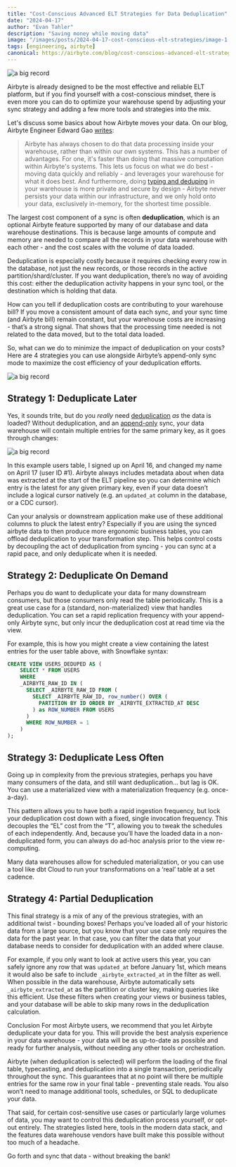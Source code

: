 ```yaml
---
title: "Cost-Conscious Advanced ELT Strategies for Data Deduplication"
date: "2024-04-17"
author: "Evan Tahler"
description: "Saving money while moving data"
image: "/images/posts/2024-04-17-cost-conscious-elt-strategies/image-1.png"
tags: [engineering, airbyte]
canonical: https://airbyte.com/blog/cost-conscious-advanced-elt-strategies-for-data-deduplication
---
```


<Image
  alt="a big record"
  src="/images/posts/2024-04-17-cost-conscious-elt-strategies/image-1.png"
  width={1102}
  height={680}
/>

Airbyte is already designed to be the most effective and reliable ELT platform, but if you find yourself with a cost-conscious mindset, there is even more you can do to optimize your warehouse spend by adjusting your sync strategy and adding a few more tools and strategies into the mix.

Let's discuss some basics about how Airbyte moves your data. On our blog, Airbyte Engineer Edward Gao [writes](https://airbyte.com/blog/how-airbyte-builds-resilient-syncs):

> Airbyte has always chosen to do that data processing inside your warehouse, rather than within our own systems. This has a number of advantages. For one, it's faster than doing that massive computation within Airbyte's systems. This lets us focus on what we do best - moving data quickly and reliably - and leverages your warehouse for what it does best. And furthermore, doing [typing and deduping](https://docs.airbyte.com/using-airbyte/core-concepts/typing-deduping) in your warehouse is more private and secure by design - Airbyte never persists your data within our infrastructure, and we only hold onto your data, exclusively in-memory, for the shortest time possible.

The largest cost component of a sync is often **deduplication**, which is an optional Airbyte feature supported by many of our database and data warehouse destinations. This is because large amounts of compute and memory are needed to compare all the records in your data warehouse with each other - and the cost scales with the volume of data loaded.

Deduplication is especially costly because it requires checking every row in the database, not just the new records, or those records in the active partition/shard/cluster. If you want deduplication, there’s no way of avoiding this cost: either the deduplication activity happens in your sync tool, or the destination which is holding that data.

How can you tell if deduplication costs are contributing to your warehouse bill? If you move a consistent amount of data each sync, and your sync time (and Airbyte bill) remain constant, but your warehouse costs are increasing - that’s a strong signal. That shows that the processing time needed is not related to the data moved, but to the total data loaded.

So, what can we do to minimize the impact of deduplication on your costs? Here are 4 strategies you can use alongside Airbyte’s append-only sync mode to maximize the cost efficiency of your deduplication efforts.

<Image
  alt="a big record"
  src="/images/posts/2024-04-17-cost-conscious-elt-strategies/image-2.png"
  width={1102}
  height={680}
/>

## Strategy 1: Deduplicate Later

Yes, it sounds trite, but do you _really_ need [deduplication](https://docs.airbyte.com/using-airbyte/core-concepts/sync-modes/incremental-append-deduped) _as_ the data is loaded? Without deduplication, and an [append-only](https://docs.airbyte.com/using-airbyte/core-concepts/sync-modes/incremental-append) sync, your data warehouse will contain multiple entries for the same primary key, as it goes through changes:

<Image
  alt="a big record"
  src="/images/posts/2024-04-17-cost-conscious-elt-strategies/image-3.png"
  width={1102}
  height={680}
/>

In this example users table, I signed up on April 16, and changed my name on April 17 (user ID #1). Airbyte always includes metadata about when data was extracted at the start of the ELT pipeline so you can determine which entry is the latest for any given primary key, even if your data doesn’t include a logical cursor natively (e.g. an `updated_at` column in the database, or a CDC cursor).

Can your analysis or downstream application make use of these additional columns to pluck the latest entry? Especially if you are using the synced airbyte data to then produce more ergonomic business tables, you can offload deduplication to your transformation step. This helps control costs by decoupling the act of deduplication from syncing - you can sync at a rapid pace, and only deduplicate when it is needed.

## Strategy 2: Deduplicate On Demand

Perhaps you do want to deduplicate your data for many downstream consumers, but those consumers only read the table periodically. This is a great use case for a (standard, non-materialized) view that handles deduplication. You can set a rapid replication frequency with your append-only Airbyte sync, but only incur the deduplication cost at read time via the view.

For example, this is how you might create a view containing the latest entries for the user table above, with Snowflake syntax:

```sql
CREATE VIEW USERS_DEDUPED AS (
    SELECT * FROM USERS
    WHERE
    _AIRBYTE_RAW_ID IN (
      SELECT _AIRBYTE_RAW_ID FROM (
        SELECT _AIRBYTE_RAW_ID, row_number() OVER (
          PARTITION BY ID ORDER BY _AIRBYTE_EXTRACTED_AT DESC
        ) as ROW_NUMBER FROM USERS
      )
      WHERE ROW_NUMBER = 1
    )
);
```

## Strategy 3: Deduplicate Less Often

Going up in complexity from the previous strategies, perhaps you have many consumers of the data, and still want deduplication… but lag is OK. You can use a materialized view with a materialization frequency (e.g. once-a-day).

This pattern allows you to have both a rapid ingestion frequency, but lock your deduplication cost down with a fixed, single invocation frequency. This decouples the “EL” cost from the “T”, allowing you to tweak the schedules of each independently. And, because you’ll have the loaded data in a non-deduplicated form, you can always do ad-hoc analysis prior to the view re-computing.

Many data warehouses allow for scheduled materialization, or you can use a tool like dbt Cloud to run your transformations on a ‘real’ table at a set cadence.

## Strategy 4: Partial Deduplication

This final strategy is a mix of any of the previous strategies, with an additional twist - bounding boxes! Perhaps you’ve loaded all of your historic data from a large source, but you know that your use case only requires the data for the past year. In that case, you can filter the data that your database needs to consider for deduplication with an added where clause.

For example, if you only want to look at active users this year, you can safely ignore any row that was `updated_at` before January 1st, which means it would also be safe to include `_airbyte_extracted_at` in the filter as well. When possible in the data warehouse, Airbyte automatically sets `_airbyte_extracted_at` as the partition or cluster key, making queries like this efficient. Use these filters when creating your views or business tables, and your database will be able to skip many rows in the deduplication calculation.

Conclusion
For most Airbyte users, we recommend that you let Airbyte deduplicate your data for you. This will provide the best analysis experience in your data warehouse - your data will be as up-to-date as possible and ready for further analysis, without needing any other tools or orchestration.

Airbyte (when deduplication is selected) will perform the loading of the final table, typecasting, and deduplication into a single transaction, periodically throughout the sync. This guarantees that at no point will there be multiple entries for the same row in your final table - preventing stale reads. You also won’t need to manage additional tools, schedules, or SQL to deduplicate your data.

That said, for certain cost-sensitive use cases or particularly large volumes of data, you may want to control this deduplication process yourself, or opt-out entirely. The strategies listed here, tools in the modern data stack, and the features data warehouse vendors have built make this possible without too much of a headache.

Go forth and sync that data - without breaking the bank!
